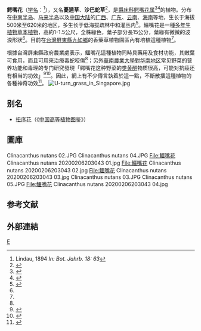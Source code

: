 {{Speciesbox
| taxon = Clinacanthus nutans
| binomial_authority = ([[Nicolaas_Laurens_Nicolaus_Laurent_Burman|Burm. f.]]) [[Gustav_Lindau|Lindau]]
| image = Clinacanthus nutans 01.JPG
| subdivision_ranks =[[变种|变种]]
| subdivision =
* 鳄嘴花 ''C. n.'' var. ''nutans''
* [[大花鳄嘴花|大花鳄嘴花]] ''C. n.'' var. ''robinsoni''<ref name="COL"/>
| synonyms = ''Justicia fulgida'' <small>[[Carl_Ludwig_Blume|Bl.]]</small><br>''Clinacanthus spirei'' <small>[[Raymond_Benoist|Benoist]]</small><br>''Clinacanthus siamensis'' <small>[[Cornelis_Eliza_Bertus_Bremekamp|Bremek.]]</small><br>''Clinacanthus burmanni'' <small>[[Christian_Gottfried_Daniel_Nees_von_Esenbeck|Nees]]</small><br>''Beloperone fulgida'' <small>[[Justus_Carl_Hasskarl|Hassk.]]</small>
}}
'''鳄嘴花'''（[[学名|学名]]：{{lang|la|''Clinacanthus nutans''}}<ref name = "C132">Lindau, 1894 ''In: Bot. Jahrb. 18: 63''</ref>），又名'''憂遁草'''、'''沙巴蛇草'''<ref name=cna>{{cite news |url=http://www.cna.com.tw/postwrite/Detail/119686.aspx#.VH61HV0chJB |title=屏東縣政府農業處表示，沙巴蛇草具藥用及食材功能 |date=2013-01-14 |accessdate=2014-12-03 |language=zh-hant }}</ref>，是[[爵床科|爵床科]][[鳄嘴花属|鳄嘴花属]]<ref name = "COL">{{cite web |url= http://www.catalogueoflife.org/annual-checklist/2014/details/species/id/16676653|title= Species 2000 & ITIS Catalogue of Life: 2014 Annual Checklist.|accessdate=2014-05-26 |authors= Roskov Y., Kunze T., Orrell T., Abucay L., Paglinawan L., Culham A., Bailly N., Kirk P., Bourgoin T., Baillargeon G., Decock W., De Wever A., Didžiulis V. (ed)|year=2014 |publisher=Species 2000 |location=Reading, UK |language=en }}</ref><ref name = "source">{{cite web |url=[http://worldplants.webarchiv.kit.edu/ |title=World Plants: Synonymic Checklists of the Vascular Plants of the World |language=en }}</ref>的植物。分布在[[中南半岛|中南半岛]]、[[马来半岛|马来半岛]]以及[[中国大陆|中国大陆]]的[[广西|广西]]、[[广东|广东]]、[[云南|云南]]、[[海南|海南]]等地，生长于海拔500米至620米的地区，多生长于低海拔疏林中和灌丛内<ref name=bioiinfo>{{cite web| url =http://www.bioinfo.cn/db05/KmzwSpecies.php?action=view&id=53| title =鳄嘴花（原变种）| work =《中国高等植物数据库全库》| publisher =中国科学院微生物研究所| author =昆明植物研究所| accessdate =2009-02-20| language =zh-hans| deadurl =yes| archiveurl =https://web.archive.org/web/20160305103227/http://www.bioinfo.cn/db05/KmzwSpecies.php?action=view&id=53| archivedate =2016-03-05}}</ref>。鱷嘴花是一種[[多年生|多年生植物]][[草本植物|草本植物]]，高約1-1.5公尺，全株綠色，葉子部分長15公分，葉緣有微微的波浪形狀<ref name=cna />。目前在[[台灣|台灣]][[屏東縣|屏東縣]][[九如鄉|九如鄉]]的香藥草植物園區內有培植這種植物<ref name=cna />。

根據台灣屏東縣政府農業處表示，鱷嘴花這種植物同時具藥用及食材功能，其嫩葉可食用，而且可用來治療毒蛇咬傷<ref name=cna />；另外[[華南農業大學|華南農業大學]]對[[华南地区|华南地区]]常见野菜的营养功能和毒理的专门研究發現「鳄嘴花这种野菜的[[类黄酮|类黄酮]]物质很高，可能对抗癌还有相当的功效」<ref name=sti>{{cite news |url=http://www.sti.gd.cn/msg/jsp/message.jsp?id=45646 |publisher=[[南方日報|南方日報]] |title=华农教授证实"天绿香"有毒，建议市民慎食野菜 |date=2005-10-26 |accessdate=2014-12-03 |language=zh-hans |archive-url=https://web.archive.org/web/20160304110035/http://www.sti.gd.cn/msg/jsp/message.jsp?id=45646 |archive-date=2016-03-04 |dead-url=yes }}</ref><ref name=scau>{{cite journal |author1=郭巨先 |author2=[[杨暹|杨暹]] |author3=郭兰良 |url=http://xuebao.scau.edu.cn/zr/hnny_zr/ch/reader/view_abstract.aspx?file_no=200504106&flag=1 |title=华南野生蔬菜守宫木的毒理学研究 |date=2005-05-17 |journal=华南农业大学学报自然科学版 |year=2005 |volume=26 |issue=4 |pages=10-14 |language=zh-hans }}</ref>。因此，網上有不少傳言執着於這一點，不斷散播這種植物的各種神奇功效<ref>{{cite news |url=http://www.nownews.com/n/2013/12/31/1074047#ixzz3KodNrrFf |title=網路追追追／癌症救星？憂遁草成抗癌良藥？|publisher=[[今日新聞網|今日新聞網]] |date=2013-12-31 |accessdate=2014-12-03 |language=zh-hant }}</ref>。
[[File:U-turn_grass_in_Singapore.jpg|left]]

== 别名 ==
* [[扭序花|扭序花]]（《[[中国高等植物图鉴|中国高等植物图鉴]]》）

==圖庫==
<gallery>
Clinacanthus nutans 02.JPG
Clinacanthus nutans 04.JPG
File:鱷嘴花 Clinacanthus nutans 20200206203043 01.jpg
File:鱷嘴花 Clinacanthus nutans 20200206203043 02.jpg
File:鱷嘴花 Clinacanthus nutans 20200206203043 03.jpg
Clinacanthus nutans 03.JPG
Clinacanthus nutans 05.JPG
File:鱷嘴花 Clinacanthus nutans 20200206203043 04.jpg
</gallery>

==参考文献 ==
{{reflist}}

==外部連結==
{{commonscat|Clinacanthus nutans|''Clinacanthus nutans''}}
{{Taxonbar}}
[[Category:鳄嘴花属|E]]